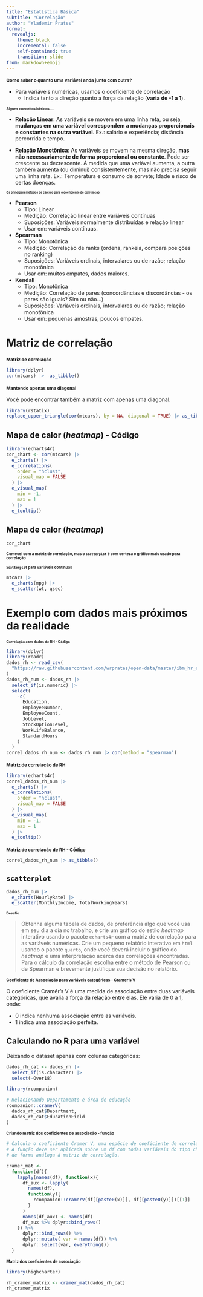 ```yaml
---
title: "Estatística Básica"
subtitle: "Correlação"
author: "Wlademir Prates"
format:
  revealjs: 
    theme: black
    incremental: false
    self-contained: true
    transition: slide
from: markdown+emoji
---
```


# Como saber o quanto uma variável anda junto com outra? {style="font-size:.85em"}

- Para variáveis numéricas, usamos o coeficiente de correlação
  - Indica tanto a direção quanto a força da relação (**varia de -1 a 1**).

# Alguns conceitos básicos ... {style="font-size:.65em"}

- **Relação Linear**: As variáveis se movem em uma linha reta, ou seja, **mudanças em uma variável correspondem a mudanças proporcionais e constantes na outra variável**. Ex.: salário e experiência; distância percorrida e tempo. 

- **Relação Monotônica**: As variáveis se movem na mesma direção, **mas não necessariamente de forma proporcional ou constante**. Pode ser crescente ou decrescente. À medida que uma variável aumenta, a outra também aumenta (ou diminui) consistentemente, mas não precisa seguir uma linha reta. Ex.: Temperatura e consumo de sorvete; Idade e risco de certas doenças.

## Os principais métodos de cálculo para o coeficiente de correlação {style="font-size:.55em"}
- **Pearson**
  - Tipo: Linear
  - Medição: Correlação linear entre variáveis contínuas
  - Suposições: Variáveis normalmente distribuídas e relação linear
  - Usar em: variáveis contínuas.
- **Spearman**
  - Tipo: Monotônica
  - Medição: Correlação de ranks (ordena, rankeia, compara posições no ranking)
  - Suposições: Variáveis ordinais, intervalares ou de razão; relação monotônica
  - Usar em: muitos empates, dados maiores.
- **Kendall**
  - Tipo: Monotônica
  - Medição: Correlação de pares (concordâncias e discordâncias - os pares são iguais? Sim ou não...)
  - Suposições: Variáveis ordinais, intervalares ou de razão; relação monotônica
  - Usar em: pequenas amostras, poucos empates.

# Matriz de correlação

## Matriz de correlação {style="font-size:.85em"}

```r
library(dplyr)
cor(mtcars) |>  as_tibble()
```

## Mantendo apenas uma diagonal {style="font-size:.85em"}

Você pode encontrar também a matriz com apenas uma diagonal.

```r
library(rstatix)
replace_upper_triangle(cor(mtcars), by = NA, diagonal = TRUE) |> as_tibble()
```

## Mapa de calor (*heatmap*) - Código

```r
library(echarts4r)
cor_chart <- cor(mtcars) |>
  e_charts() |>
  e_correlations(
    order = "hclust",
    visual_map = FALSE
  ) |>
  e_visual_map(
    min = -1,
    max = 1
  ) |>
  e_tooltip()
```

## Mapa de calor (*heatmap*)
```r
cor_chart
```

# Comecei com a matriz de correlação, mas o `scatterplot` é com certeza o gráfico mais usado para correlação {style="font-size:.7em"}

## `Scatterplot` para variáveis contínuas {background-color="#f2f2f2"  style="font-size:.7em"}
```r
mtcars |>
  e_charts(mpg) |>
  e_scatter(wt, qsec)
```


# Exemplo com dados mais próximos da realidade

## Correlação com dados de RH - Código {style="font-size:.65em"}
```r
library(dplyr)
library(readr)
dados_rh <- read_csv(
  "https://raw.githubusercontent.com/wrprates/open-data/master/ibm_hr_emplyee_attrition.csv"
)
dados_rh_num <- dados_rh |>
  select_if(is.numeric) |>
  select(
    -c(
      Education,
      EmployeeNumber,
      EmployeeCount,
      JobLevel,
      StockOptionLevel,
      WorkLifeBalance,
      StandardHours
    )
  )
correl_dados_rh_num <- dados_rh_num |> cor(method = "spearman")
```

## Matriz de correlação de RH {background-color="#f2f2f2" style="font-size:.85em"}

```r
library(echarts4r)
correl_dados_rh_num |>
  e_charts() |>
  e_correlations(
    order = "hclust",
    visual_map = FALSE
  ) |>
  e_visual_map(
    min = -1,
    max = 1
  ) |>
  e_tooltip()
```

## Matriz de correlação de RH - Código {style="font-size:.85em"}

```r
correl_dados_rh_num |> as_tibble()
```

## `scatterplot` {background-color="#f2f2f2"}
```r
dados_rh_num |>
  e_charts(HourlyRate) |>
  e_scatter(MonthlyIncome, TotalWorkingYears)
```

# Desafio {style="font-size:.65em"}
> Obtenha alguma tabela de dados, de preferência algo que você usa em seu dia a dia no trabalho, e crie um gráfico do estilo *heatmap* interativo usando o pacote `echarts4r` com a matriz de correlação para as variáveis numéricas. Crie um pequeno relatório interativo em `html` usando o pacote `quarto`, onde você deverá incluir o gráfico do *heatmap* e uma interpretação acerca das correlações encontradas. Para o cálculo da correlação escolha entre o método de Pearson ou de Spearman e brevemente justifique sua decisão no relatório.

# Coeficiente de Associação para variáveis categóricas -  Cramer's V {style="font-size:.75em"}
O coeficiente Cramér's V é uma medida de associação entre duas variáveis categóricas, que avalia a força da relação entre elas. Ele varia de 0 a 1, onde:

- 0 indica nenhuma associação entre as variáveis.
- 1 indica uma associação perfeita.


## Calculando no R para uma variável

Deixando o dataset apenas com colunas categóricas:
```r
dados_rh_cat <- dados_rh |>
  select_if(is.character) |>
  select(-Over18)

library(rcompanion)

# Relacionando Departamento e área de educação
rcompanion::cramerV(
  dados_rh_cat$Department,
  dados_rh_cat$EducationField
)
```

## Criando matriz dos coeficientes de associação - função {style="font-size:.75em"}

```r
# Calcula o coeficiente Cramer V, uma espécie de coeficiente de correlação entre variáveis categóricas. 
# A função deve ser aplicada sobre um df com todas variáveis do tipo character, que irá construir uma matriz com todos coeficientes, 
# de forma análoga à matriz de correlação.

cramer_mat <-
  function(df){
    lapply(names(df), function(x){
      df_aux <- lapply(
        names(df), 
        function(y){
          rcompanion::cramerV(df[[paste0(x)]], df[[paste0(y)]])[[1]]
        }
      ) 
      names(df_aux) <- names(df)
      df_aux %>% dplyr::bind_rows()
    }) %>%
      dplyr::bind_rows() %>% 
      dplyr::mutate( var = names(df)) %>% 
      dplyr::select(var, everything())
  }
```


## Matriz dos coeficientes de associação {style="font-size:.75em"}

```r
library(highcharter)

rh_cramer_matrix <- cramer_mat(dados_rh_cat)
rh_cramer_matrix
```
